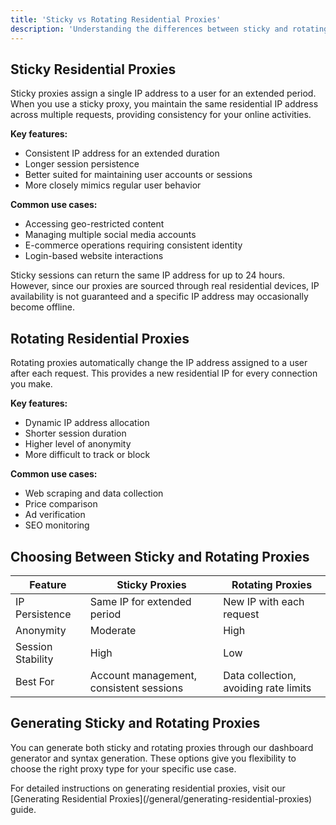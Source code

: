 ```yaml
---
title: 'Sticky vs Rotating Residential Proxies'
description: 'Understanding the differences between sticky and rotating residential proxies and their use cases'
---
```


## Sticky Residential Proxies

Sticky proxies assign a single IP address to a user for an extended period. When you use a sticky proxy, you maintain the same residential IP address across multiple requests, providing consistency for your online activities.

**Key features:**
- Consistent IP address for an extended duration
- Longer session persistence
- Better suited for maintaining user accounts or sessions
- More closely mimics regular user behavior

**Common use cases:**
- Accessing geo-restricted content
- Managing multiple social media accounts
- E-commerce operations requiring consistent identity
- Login-based website interactions

<Note>
  Sticky sessions can return the same IP address for up to 24 hours. However, since our proxies are sourced through real residential devices, IP availability is not guaranteed and a specific IP address may occasionally become offline.
</Note>

## Rotating Residential Proxies

Rotating proxies automatically change the IP address assigned to a user after each request. This provides a new residential IP for every connection you make.

**Key features:**
- Dynamic IP address allocation
- Shorter session duration
- Higher level of anonymity
- More difficult to track or block

**Common use cases:**
- Web scraping and data collection
- Price comparison
- Ad verification
- SEO monitoring

## Choosing Between Sticky and Rotating Proxies

| Feature | Sticky Proxies | Rotating Proxies |
|---------|---------------|------------------|
| IP Persistence | Same IP for extended period | New IP with each request |
| Anonymity | Moderate | High |
| Session Stability | High | Low |
| Best For | Account management, consistent sessions | Data collection, avoiding rate limits |

## Generating Sticky and Rotating Proxies

You can generate both sticky and rotating proxies through our dashboard generator and syntax generation. These options give you flexibility to choose the right proxy type for your specific use case.

<Card title="Learn More" icon="arrow-right">
  For detailed instructions on generating residential proxies, visit our [Generating Residential Proxies](/general/generating-residential-proxies) guide.
</Card>